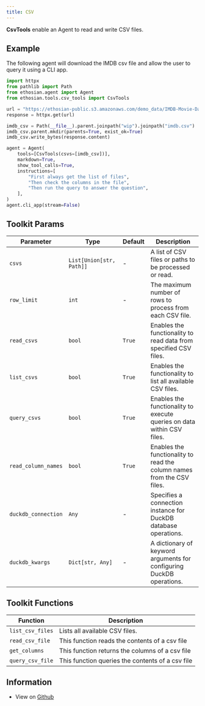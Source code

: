 ```yaml
---
title: CSV
---
```


**CsvTools** enable an Agent to read and write CSV files.

## Example

The following agent will download the IMDB csv file and allow the user to query it using a CLI app.

```python cookbook/tools/csv_tools.py
import httpx
from pathlib import Path
from ethosian.agent import Agent
from ethosian.tools.csv_tools import CsvTools

url = "https://ethosian-public.s3.amazonaws.com/demo_data/IMDB-Movie-Data.csv"
response = httpx.get(url)

imdb_csv = Path(__file__).parent.joinpath("wip").joinpath("imdb.csv")
imdb_csv.parent.mkdir(parents=True, exist_ok=True)
imdb_csv.write_bytes(response.content)

agent = Agent(
    tools=[CsvTools(csvs=[imdb_csv])],
    markdown=True,
    show_tool_calls=True,
    instructions=[
        "First always get the list of files",
        "Then check the columns in the file",
        "Then run the query to answer the question",
    ],
)
agent.cli_app(stream=False)
```

## Toolkit Params

| Parameter | Type | Default | Description |
|-----------|------|---------|-------------|
| `csvs` | `List[Union[str, Path]]` | - | A list of CSV files or paths to be processed or read. |
| `row_limit` | `int` | - | The maximum number of rows to process from each CSV file. |
| `read_csvs` | `bool` | `True` | Enables the functionality to read data from specified CSV files. |
| `list_csvs` | `bool` | `True` | Enables the functionality to list all available CSV files. |
| `query_csvs` | `bool` | `True` | Enables the functionality to execute queries on data within CSV files. |
| `read_column_names` | `bool` | `True` | Enables the functionality to read the column names from the CSV files. |
| `duckdb_connection` | `Any` | - | Specifies a connection instance for DuckDB database operations. |
| `duckdb_kwargs` | `Dict[str, Any]` | - | A dictionary of keyword arguments for configuring DuckDB operations. |

## Toolkit Functions

| Function | Description |
|----------|-------------|
| `list_csv_files` | Lists all available CSV files. |
| `read_csv_file` | This function reads the contents of a csv file |
| `get_columns` | This function returns the columns of a csv file |
| `query_csv_file` | This function queries the contents of a csv file |

## Information

- View on [Github](https://github.com/ethosianhq/ethosian/blob/main/ethosian/tools/csv_tools.py)
